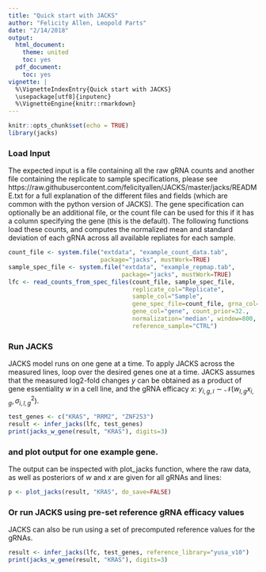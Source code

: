 ```yaml
---
title: "Quick start with JACKS"
author: "Felicity Allen, Leopold Parts"
date: "2/14/2018"
output:
  html_document:
    theme: united
    toc: yes
  pdf_document:
    toc: yes
vignette: |
  %\VignetteIndexEntry{Quick start with JACKS}
  \usepackage[utf8]{inputenc}
  %\VignetteEngine{knitr::rmarkdown}
---
```


```r
knitr::opts_chunk$set(echo = TRUE)
library(jacks)
```
### Load Input
The expected input is a file containing all the raw gRNA counts and another file
containing the replicate to sample specifications, please see
https://raw.githubusercontent.com/felicityallen/JACKS/master/jacks/README.txt
for a full explanation of the different files and fields (which are common with
the python version of JACKS).
The gene specification can optionally be an additional file, or the count file
can be used for this if it has a column specifying the gene (this is the
default).
The following functions load these counts, and computes the normalized mean and
standard deviation of each gRNA across all available repliates for each sample.
```r
count_file <- system.file("extdata", "example_count_data.tab",
                          package="jacks", mustWork=TRUE)
sample_spec_file <- system.file("extdata", "example_repmap.tab",
                                package="jacks", mustWork=TRUE)
lfc <- read_counts_from_spec_files(count_file, sample_spec_file,
                                   replicate_col="Replicate",
                                   sample_col="Sample",
                                   gene_spec_file=count_file, grna_col="sgRNA",
                                   gene_col="gene", count_prior=32.,
                                   normalization='median', window=800,
                                   reference_sample="CTRL")
```
### Run JACKS
JACKS model runs on one gene at a time. To apply JACKS across the measured
lines, loop over the desired genes one at a time. JACKS assumes that the
measured log2-fold changes $y$ can be obtained as a product of gene essentiality
$w$ in a cell line, and the gRNA efficacy
$x$: $y_{i,g,l} \sim \mathcal{N}(w_{l,g}x_{i,g}, \sigma^2_{i,l,g})$.
```r
test_genes <- c("KRAS", "RRM2", "ZNF253")
result <- infer_jacks(lfc, test_genes)
print(jacks_w_gene(result, "KRAS"), digits=3)
```
### and plot output for one example gene.
The output can be inspected with plot_jacks function, where the raw data, as
well as posteriors of $w$ and $x$ are given for all gRNAs and lines:
```r
p <- plot_jacks(result, "KRAS", do_save=FALSE)
```

### Or run JACKS using pre-set reference gRNA efficacy values
JACKS can also be run using a set of precomputed reference values for the gRNAs.
```r
result <- infer_jacks(lfc, test_genes, reference_library="yusa_v10")
print(jacks_w_gene(result, "KRAS"), digits=3)
```
